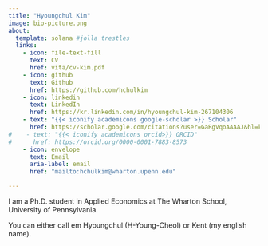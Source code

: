 ```yaml
---
title: "Hyoungchul Kim"
image: bio-picture.png
about:
  template: solana #jolla trestles
  links:
    - icon: file-text-fill 
      text: CV
      href: vita/cv-kim.pdf
    - icon: github
      text: Github
      href: https://github.com/hchulkim
    - icon: linkedin
      text: LinkedIn
      href: https://kr.linkedin.com/in/hyoungchul-kim-267104306 
    - text: "{{< iconify academicons google-scholar >}} Scholar"
      href: https://scholar.google.com/citations?user=GaRgVqoAAAAJ&hl=ko 
#    - text: "{{< iconify academicons orcid>}} ORCID"
#      href: https://orcid.org/0000-0001-7883-8573
    - icon: envelope
      text: Email
      aria-label: email
      href: "mailto:hchulkim@wharton.upenn.edu"

---
```


I am a Ph.D. student in Applied Economics at The Wharton School, University of Pennsylvania. 

You can either call em Hyoungchul (H-Young-Cheol) or Kent (my english name).